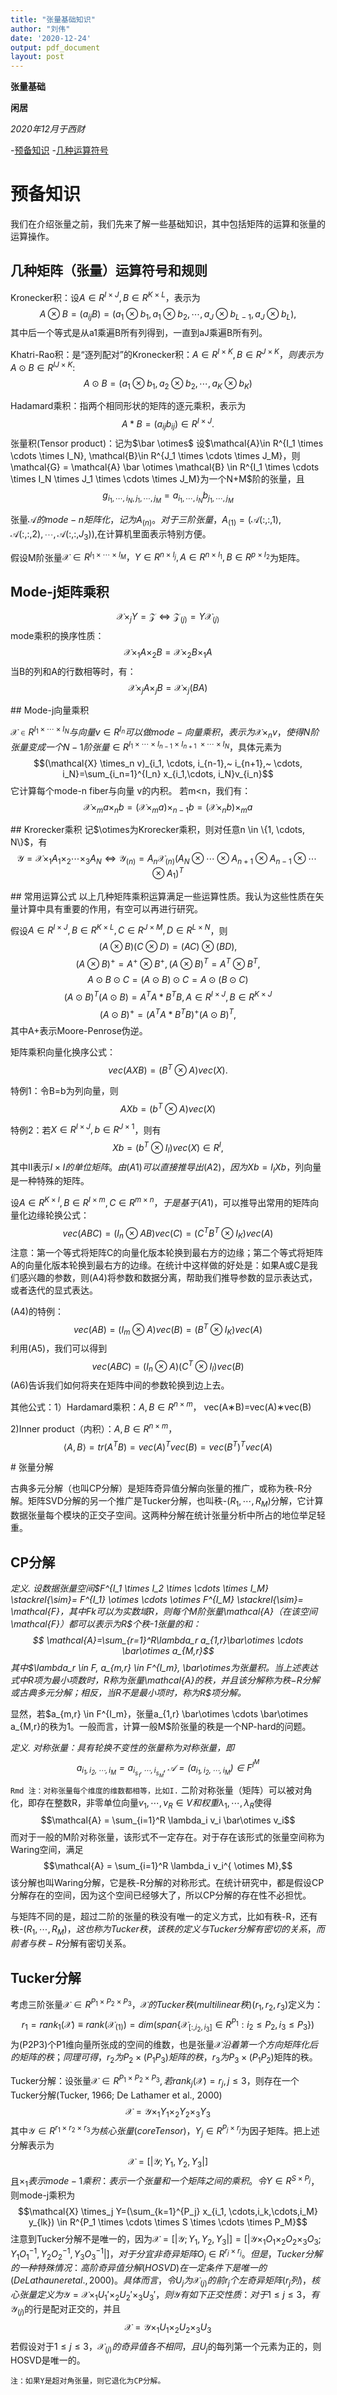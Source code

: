 ```yaml
---
title: "张量基础知识"
author: "刘伟"
date: '2020-12-24'
output: pdf_document
layout: post
---
```

  **张量基础** 
  
  **闲居**
  
  *2020年12月于西财*
  
-[预备知识](#预备知识)
    -[几种运算符号](##几种矩阵（张量）运算符号和规则)
 
# 预备知识
  我们在介绍张量之前，我们先来了解一些基础知识，其中包括矩阵的运算和张量的运算操作。

## 几种矩阵（张量）运算符号和规则
Kronecker积：设$A \in R^{I \times J}, B \in R^{K \times L}$，表示为
$$A \otimes B = (a_{ij} B) = (a_1 \otimes b_1, a_1 \otimes b_2, \cdots, a_J \otimes b_{L-1}, a_J \otimes b_L),$$
  其中后一个等式是从a1乘遍B所有列得到，一直到aJ乘遍B所有列。

Khatri-Rao积：是“逐列配对”的Kronecker积：$A \in R^{I \times K}, B \in R^{J \times K}，则表示为A \odot B \in R^{IJ \times K}$:
  $$A \odot B = (a_1 \otimes b_1, a_2 \otimes b_2, \cdots, a_K \otimes b_K)$$
  
  Hadamard乘积：指两个相同形状的矩阵的逐元乘积，表示为
$$A * B = (a_{ij} b_{ij}) \in R^{I \times J}.$$
  张量积(Tensor product)：记为$\bar \otimes$
  设$\mathcal{A}\in R^{I_1 \times \cdots \times I_N}, \mathcal{B}\in R^{J_1 \times \cdots \times J_M}，则\mathcal{G} = \mathcal{A} \bar \otimes \mathcal{B} \in R^{I_1 \times \cdots \times I_N \times J_1 \times \cdots \times J_M}为一个N+M$阶的张量，且
$$g_{i_1,\cdots,i_N,j_1, \cdots,j_M}=a_{i_1,\cdots,i_N} b_{j_1, \cdots,j_M}$$
  
  张量$\mathcal{A}的mode−n矩阵化，记为A_{(n)}。对于三阶张量，A_{(1)}=( \mathcal{A}(:,:,1),\mathcal{A}(:,:,2), \cdots,\mathcal{A}(:,:,J_3))$,在计算机里面表示特别方便。


假设M阶张量$\mathcal{X}\in R^{I_1 \times \cdots \times I_M}，Y\in R^{n \times I_j}, A \in R^{n \times I_1}, B \in R^{p \times I_2}$为矩阵。

## Mode-j矩阵乘积
$$\mathcal{X} \times_j Y = \mathcal{Z} \Leftrightarrow \mathcal{Z}_{(j)}=Y \mathcal{X}_{(j)}$$
  mode乘积的换序性质：
$$\mathcal{X} \times_1 A \times_2 B = \mathcal{X}\times_2 B \times_1 A $$
  当B的列和A的行数相等时，有：
$$\mathcal{X} \times_j A \times_j B = \mathcal{X}\times_j (B A) $$
  
  ## Mode-j向量乘积
  
  $\mathcal{X} \in R^{I_1 \times \cdots \times I_N}与向量v \in R^{I_n}可以做mode−向量乘积，表示为\mathcal{X} \times_n v，使得N阶张量变成一个N-1阶张量\in R^{I_1\times \cdots \times I_{n-1}~ \times ~I_{n+1} ~\times \cdots \times I_N}$，具体元素为
$$(\mathcal{X} \times_n v)_{i_1, \cdots, i_{n-1},~ i_{n+1},~ \cdots, i_N}=\sum_{i_n=1}^{I_n} x_{i_1,\cdots, i_N}v_{i_n}$$
  它计算每个mode-n fiber与向量 v的内积。
若m<n，我们有：
$$\mathcal{X} \times_m a \times_n b=(\mathcal{X} \times_m a) \times_{n-1} b=(\mathcal{X} \times_n b) \times_{m} a$$
  
  ## Krorecker乘积
  记$\otimes为Krorecker乘积，则对任意n \in \{1, \cdots, N\}$，有
$$\mathcal{Y} = \mathcal{X} \times_1 A_1 \times_2 \cdots \times_3 A_N\Leftrightarrow \mathcal{Y}_{(n)}= A_n \mathcal{X}_{(n)} (A_N \otimes \cdots \otimes A_{n+1} \otimes A_{n-1} \otimes \cdots \otimes A_1)^T$$
  
  ## 常用运算公式
  以上几种矩阵乘积运算满足一些运算性质。我认为这些性质在矢量计算中具有重要的作用，有空可以再进行研究。

假设$A \in R^{I \times J}, B \in R^{K \times L}, C \in R^{J \times M}, D \in R^{L \times N}$，则
$$(A \otimes B) (C \otimes D)=(AC) \otimes (BD), $$
  $$(A \otimes B)^+= A^+ \otimes B ^+, (A \otimes B)^T= A^T \otimes B ^T,$$
  $$A \odot B \odot C = (A \odot B) \odot C = A \odot (B \odot C)$$
  $$(A \odot B)^T (A \odot B) = A^TA * B^TB,A \in R^{I \times J}, B \in R^{K \times J}$$
  $$(A \odot B)^+= (A^TA * B^TB)^+ (A \odot B)^T,$$
  其中A+表示Moore-Penrose伪逆。


矩阵乘积向量化换序公式：
$$vec(AXB) = (B^T \otimes A) vec (X). \tag{A1}$$
  
  特例1：令B=b为列向量，则
$$AXb= (b^T \otimes A)vec(X) \tag{A3}$$
  
  特例2：若$X \in R^{I \times J}, b\in R^{J\times 1}$，则有
$$Xb = (b^T \otimes I_I) vec(X) \in R^I, \tag{A2}$$
  其中II表示$I \times I的单位矩阵。由(A1)可以直接推导出(A2)，因为Xb = I_I Xb$，列向量是一种特殊的矩阵。

设$A\in R^{K\times I}, B \in R^{I \times m}, C \in R^{m \times n}，于是基于(A1)$，可以推导出常用的矩阵向量化边缘轮换公式：
$$vec(ABC) = (I_n \otimes AB) vec(C)=(C^T B^T \otimes I_K) vec(A) \tag{A4}$$
  注意：第一个等式将矩阵C的向量化版本轮换到最右方的边缘；第二个等式将矩阵A的向量化版本轮换到最右方的边缘。在统计中这样做的好处是：如果A或C是我们感兴趣的参数，则(A4)将参数和数据分离，帮助我们推导参数的显示表达式，或者迭代的显式表达。

(A4)的特例：
$$vec(AB) = (I_m \otimes A) vec(B) = (B^T \otimes I_K) vec(A)  \tag{A5}$$
  利用(A5)，我们可以得到
$$vec(ABC)= (I_n \otimes A) (C^T \otimes I_I) vec(B)  \tag{A6}$$
  (A6)告诉我们如何将夹在矩阵中间的参数轮换到边上去。

其他公式：1）Hardamard乘积：$A, B \in R^{n \times m}$，
vec(A∗B)=vec(A)∗vec(B)

2)Inner product（内积）：$A, B \in R^{n \times m}$，
$$\langle A, B\rangle = tr(A^TB)=vec(A)^T vec(B)=vec(B^T)^T vec(A)$$
  
  
  # 张量分解
  
  古典多元分解（也叫CP分解）是矩阵奇异值分解向张量的推广，或称为秩-R分解。矩阵SVD分解的另一个推广是Tucker分解，也叫秩-$(R_1, \cdots, R_M)$分解，它计算数据张量每个模块的正交子空间。这两种分解在统计张量分析中所占的地位举足轻重。

## CP分解

*定义. 设数据张量空间$F^{I_1 \times I_2 \times \cdots \times I_M} \stackrel{\sim}= F^{I_1} \otimes \cdots \otimes F^{I_M} \stackrel{\sim}= \mathcal{F}，其中Fk可以为实数域R，则每个M阶张量\mathcal{A}（在该空间\mathcal{F}）都可以表示为R$个秩-1张量的和：
$$ \mathcal{A}=\sum_{r=1}^R\lambda_r a_{1,r}\bar\otimes \cdots \bar\otimes a_{M,r}$$
  其中$\lambda_r \in F, a_{m,r} \in F^{I_m}, \bar\otimes为张量积。当上述表达式中R项为最小项数时，R称为张量\mathcal{A}的秩，并且该分解称为秩−R分解或古典多元分解；相反，当R不是最小项时，称为R$项分解。
*
  
  显然，若$a_{m,r} \in F^{I_m}，张量a_{1,r} \bar\otimes \cdots \bar\otimes a_{M,r}的秩为1。一般而言，计算一般M$阶张量的秩是一个NP-hard的问题。

*定义. 对称张量：具有轮换不变性的张量称为对称张量，即
$$a_{i_1,i_2,\cdots, i_M}=a_{i_{s_1}, \cdots, i_{s_M} }, \mathcal{A} =(a_{i_1,i_2,\cdots, i_M})\in F^{I^M}$$
  *
  ```Rmd
注：对称张量每个维度的维数都相等，比如I.
```
二阶对称张量（矩阵）可以被对角化，即存在整数R，非零单位向量$v_1, \cdots, v_R \in V和权重\lambda_1, \cdots, \lambda_R$使得
$$\mathcal{A} = \sum_{i=1}^R \lambda_i v_i \bar\otimes v_i$$
  而对于一般的M阶对称张量，该形式不一定存在。对于存在该形式的张量空间称为Waring空间，满足
$$\mathcal{A} = \sum_{i=1}^R \lambda_i v_i^{ \otimes M},$$
  该分解也叫Waring分解，它是秩-R分解的对称形式。在统计研究中，都是假设CP分解存在的空间，因为这个空间已经够大了，所以CP分解的存在性不必担忧。

与矩阵不同的是，超过二阶的张量的秩没有唯一的定义方式，比如有秩-R，还有秩-$(R_1, \cdots, R_M)，这也称为Tucker秩，该秩的定义与Tucker分解有密切的关系，而前者与秩−R$分解有密切关系。

## Tucker分解

考虑三阶张量$\mathcal{X} \in R^{P_1 \times P_2 \times P_3}，\mathcal{X}的Tucker秩(multilinear秩)(r_1, r_2, r_3)$定义为：
$$r_1=rank_1(\mathcal{X})\equiv rank(\mathcal{X}_{(1)})=dim(span\{\mathcal{X}_{[:,i_2,i_3]}\in R^{P_1}: i_2 \leq P_2, i_3 \leq P_3\})$$
  为(P2P3)个P1维向量所张成的空间的维数，也是张量$\mathcal{X}沿着第一个方向矩阵化后的矩阵的秩；同理可得，r_2为P_2 \times (P_1 P_3)矩阵的秩，r_3为P_3 \times (P_1 P_2)$矩阵的秩。

Tucker分解：设张量$\mathcal{X} \in R^{P_1 \times P_2 \times P_3},若rank_j(\mathcal{X})=r_j,j \leq 3$，则存在一个Tucker分解(Tucker, 1966; De Lathamer et al., 2000)
$$\mathcal{X} = \mathcal{Y} \times_1 Y_1 \times_2 Y_2 \times_3 Y_3$$
  其中$\mathcal{Y} \in R^{r_1 \times r_2 \times r_3}为核心张量(coreTensor)，Y_j \in R^{P_j \times r_j}$为因子矩阵。把上述分解表示为
$$\mathcal{X} = [| \mathcal{Y}; Y_1,Y_2,Y_3 |]$$
  且$\times_1表示mode−1乘积：表示一个张量和一个矩阵之间的乘积。令Y \in R^{S \times P_j}$，则mode-j乘积为
$$\mathcal{X} \times_j Y=(\sum_{k=1}^{P_j} x_{i_1, \cdots,i_k,\cdots,i_M} y_{lk}) \in R^{P_1 \times \cdots \times S \times \cdots \times P_M}$$
  注意到Tucker分解不是唯一的，因为$\mathcal{X} = [| \mathcal{Y}; Y_1,Y_2,Y_3 |] = [| \mathcal{Y} \times_1 O_1 \times_2 O_2 \times_3 O_3; Y_1O_1^{-1},Y_2O_2^{-1},Y_3O_3^{-1} |]，对于分宜非奇异矩阵O_j \in R^{r_j\times r_j}。但是，Tucker分解的一种特殊情况：高阶奇异值分解(HOSVD)在一定条件下是唯一的(DeLathauneretal.,2000)。具体而言，令U_j为\mathcal{X}_{(j)}的前r_j个左奇异矩阵(r_j列)，核心张量定义为\mathcal{Y}=\mathcal{X} \times_1 U_1' \times_2 U_2' \times_3 U_3'，则\mathcal{Y}有如下正交性质：对于1\leq j\leq 3，有\mathcal{Y}_{(j)}$的行是配对正交的，并且
$$\mathcal{X} = \mathcal{Y} \times_1 U_1 \times_2 U_2 \times_3 U_3$$
若假设对于$1\leq j\leq 3，\mathcal{X}_{(j)}的奇异值各不相同，且U_j$的每列第一个元素为正的，则HOSVD是唯一的。
```Rmd
注：如果Y是超对角张量，则它退化为CP分解。
```
